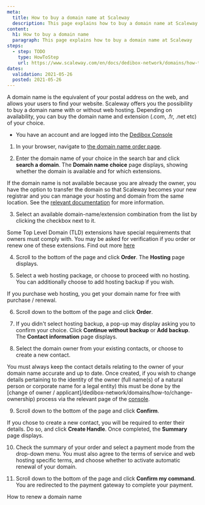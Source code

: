 ```yaml
---
meta:
  title: How to buy a domain name at Scaleway
  description: This page explains how to buy a domain name at Scaleway
content:
  h1: How to buy a domain name
  paragraph: This page explains how to buy a domain name at Scaleway
steps:
  - step: TODO
    type: HowToStep
    url: https://www.scaleway.com/en/docs/dedibox-network/domains/how-to/purchase-domain
dates:
  validation: 2021-05-26
  posted: 2021-05-26
---
```


A domain name is the equivalent of your postal address on the web, and allows your users to find your website. Scaleway offers you the possibility to buy a domain name with or without web hosting. Depending on availability, you can buy the domain name and extension (.com, .fr, .net etc) of your choice.

<Message type="requirement">

  - You have an account and are logged into the [Dedibox Console](https://console.online.net) 

</Message>

1. In your browser, navigate to [the domain name order page](https://www.scaleway.com/en/domain/).

  <Lightbox src="scaleway-order-domain.png" alt="" />

2. Enter the domain name of your choice in the search bar and click **search a domain**. The **Domain name choice** page displays, showing whether the domain is available and for which extensions.

  <Message type="tip">

  If the domain name is not available because you are already the owner, you have the option to transfer the domain so that Scaleway becomes your new registrar and you can manage your hosting and domain from the same location. See the [relevant documentation](/dedibox-network/domains/how-to/transfer-domain) for more information.

  </Message>

3. Select an available domain-name/extension combination from the list by clicking the checkbox next to it.

  <Message type="note">

  Some Top Level Domain (TLD) extensions have special requirements that owners must comply with. You may be asked for verification if you order or renew one of these extensions. Find out more [here](/dedibox-network/domains/concepts/#tld-specifications-at-scaleway)

  </Message>

4. Scroll to the bottom of the page and click **Order**. The **Hosting** page displays.

5. Select a web hosting package, or choose to proceed with no hosting. You can additionally choose to add hosting backup if you wish.

  <Message type="note">

  If you purchase web hosting, you get your domain name for free with purchase / renewal.

  </Message>

6. Scroll down to the bottom of the page and click **Order**.

7. If you didn't select hosting backup, a pop-up may display asking you to confirm your choice. Click **Continue without backup** or **Add backup**. The **Contact information** page displays.

8. Select the domain owner from your existing contacts, or choose to create a new contact.

  <Lightbox src="scaleway-order-domain-contact.png" alt="" />

  <Message type = "important">

  You must always keep the contact details relating to the owner of your domain name accurate and up to date. Once created, if you wish to change details pertaining to the identity of the owner (full name(s) of a natural person or corporate name for a legal entity) this must be done by the [change of owner / applicant]/dedibox-network/domains/how-to/change-ownership) process via the relevant page of the [console](https://console.online.net/fr/domain/trade).

  </Message>

9. Scroll down to the bottom of the page and click **Confirm**.

  If you chose to create a new contact, you will be required to enter their details. Do so, and click **Create Handle**. Once completed, the **Summary** page displays.

10. Check the summary of your order and select a payment mode from the drop-down menu. You must also agree to the terms of service and web hosting specific terms, and choose whether to activate automatic renewal of your domain.

  <Lightbox src="scaleway-order-domain-summary.png" alt="" />

11. Scroll down to the bottom of the page and click **Confirm my command**. You are redirected to the payment gateway to complete your payment.

<Navigation title="See Also">
  <NextButton to="/dedibox-network/domains/how-to/renew-domain/">How to renew a domain name</NextButton>
</Navigation>
